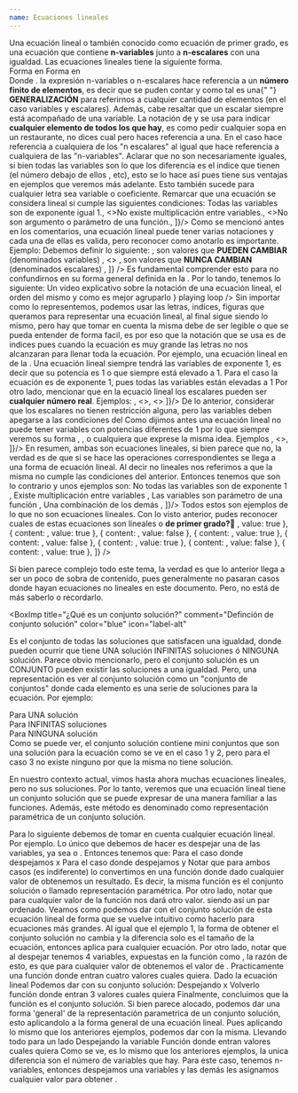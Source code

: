 ```yaml
---
name: Ecuaciones lineales
---
```


<TitleSection txt="Ecuaciones lineales" nr={1} />
<Ref id="ecuaciones lineales" />
<BoxImp
  title="¿Qué es una ecuación lineal?"
  comment="Definición de ecuación lineal"
  color="orange"
  icon="flag"
  id="def_ec_lin"
>
  Una ecuación lineal o también conocido como ecuación de primer grado, es una
  ecuación que contiene <b>n-variables</b> junto a <b>n-escalares</b> con una
  igualdad. Las ecuaciones lineales tiene la siguiente forma.
  <div className="grid grid-rows-2 md:grid-rows-none md:grid-cols-2 gap-2">
    <BoxSimp className="bg-back/5 ">
      <Ltx txt="ax+by=c" />
      <LComment>
        Forma en <Ltx txt="\mathbb{R^2}" />
      </LComment>
    </BoxSimp>
    <BoxSimp className="bg-back/5 ">
      <Ltx txt="a_1x_1+a_2x_2+\cdots+a_nx_n=b_1" />
      <LComment>
        Forma en <Ltx txt="\mathbb{R^n}" />
      </LComment>
    </BoxSimp>
  </div>
  Donde <Ltx txt="a_i, x_{i} \in \mathbb{R}" />.
</BoxImp>
<BComment type="note">
  la expresión n-variables o n-escalares hace referencia a un
  <b>número finito de elementos</b>, es decir que se puden contar y como tal es una{" "}
  <b>GENERALIZACIÓN</b> para referirnos a cualquier cantidad de elementos (en el
  caso variables y escalares). Además, cabe resaltar que un escalar siempre está
  acompañado de una variable.
</BComment>
<BComment>
  La notación de <Ltx txt="a_{i}" /> y <Ltx txt="x_{i}" /> se usa para indicar
  <b>cualquier elemento de todos los que hay</b>, es como pedir cualquier sopa en
  un restaurante, no dices cual pero haces referencia a una. En el caso
  <Ltx txt="a_{i}" /> hace referencia a cualquiera de los "n escalares" al igual
  que <Ltx txt="x_{i}" /> hace referencia a cualquiera de las "n-variables".
</BComment>
<BComment type="alert">
  Aclarar que <Ltx txt="x_{0}, x_{1}, x_{2}, \cdots, x_{n} " /> no son
  necesariamente iguales, si bien todas las variables son <Ltx txt="x" /> lo que
  los diferencia es el indice que tienen (el número debajo de ellos
  <Ltx txt="x_1" />, etc), esto se lo hace así pues tiene sus ventajas en ejemplos
  que veremos más adelante. Esto también sucede para cualquier letra sea variable
  o coeficiente.
</BComment>
<Ref id='condicionesEcuacionLineal'/>
<BComment type="warn">
  Remarcar que una ecuación se considera lineal si cumple las siguientes
  condiciones:
  <List className="pl-5" items={[
    <>Todas las variables son de exponente igual 1.</>,
    <>No existe multiplicación entre variables.</>,
    <>No son argumento o parámetro de una función.</>,
  ]}/>

</BComment>
<BoxChord title="Notación y orden de una ecuación lineal" color="yellow">
  Como se mencionó antes en los comentarios, una ecuación lineal puede tener
  varias notaciones y cada una de ellas es valida, pero reconocer como anotarlo
  es importante. Ejemplo:
  <Ltx txt="ax+by+cz+dw=e" block />
  Debemos definir lo siguiente:
  <List
    className="pl-5"
    items={[
      <>
        <Ltx txt="x,y,z,w\in\mathbb{R}" />, son valores que
        <b> PUEDEN CAMBIAR</b> (denominados variables)
      </>,
      <>
        <Ltx txt="a,b,c,d,e\in\mathbb{R}" />, son valores que
        <b> NUNCA CAMBIAN</b> (denominados escalares)
      </>,
    ]}
  />
  Es fundamental comprender esto para no confundirnos en su forma general
  definida en la <Lnk url="#def_ec_lin" txt="definición de ecuación lineal" />.
  Por lo tando, tenemos lo siguiente:
  <VidAbs
    url="/themes/Matematica/AlgebraLineal/SistemasDeEcuaciones/EcuacionesLinealesForm.mp4"
    title="Notación de una ecuación lineal"
    content={
      <>
        Un video explicativo sobre la notación de una ecuación lineal, el orden
        del mismo y como es mejor agruparlo
      </>
    }
    playing
    loop
  />
  Sin importar como lo representemos, podemos usar las letras, indices, figuras que
  queramos para representar una ecuación lineal, al final sigue siendo lo mismo, pero hay que
  tomar en cuenta la misma debe de ser legible o que se pueda entender de forma facil, es por eso
  que la notación que se usa es de indices pues cuando la ecuación es muy grande las letras no nos alcanzaran
  para llenar toda la ecuación. Por ejemplo, una ecuación lineal en <Ltx txt="\mathbb{R^n}" /> de la <Lnk url='def_ec_lin' txt='definción'/>.
</BoxChord>
<BoxChord title="Ejemplo de ecuacion lineal 1">
  Una ecuación lineal siempre tendrá las variables de exponente 1, es decir que su
  potencia es 1 o que siempre está elevado a 1.
  <Ltx txt="x+y^1+z+w=0" block />
  <LComment>
    Para el caso la ecuación es de exponente 1, pues todas las variables están
    elevadas a 1
  </LComment>
  Por otro lado, mencionar que en la ecuació lineal los escalares pueden ser
  <b>cualquier número real</b>. Ejemplos:
  <List className='pl-5' items={[
    <><Ltx txt='\sqrt{2}x+9^{23}y+ez=32'/></>,
    <><Ltx txt='\ln{3}x_1+\sqrt{3}{5}x_2+\sin{\pi}x_3=1'/></>,
    <><Ltx txt='y_1+\frac{1}{2}y_2+\frac{1}{3}y_3+\cdots+\frac{1}{n}y_n=0'/></>
  ]}/>
  De lo anterior, considerar que los escalares no tienen restricción alguna, pero las
  variables deben apegarse a las condiciones del <Lnk url='#condicionesEcuacionLineal' txt='comentario'/>
</BoxChord>
<BoxChord title='Ejemplo de ecuación lineal 2'>
  Como dijimos antes una ecuación lineal no puede tener variables con potencias diferentes de 1
  por lo que siempre veremos su forma <Ltx txt='x'/>, <Ltx txt='x^1'/>, <Ltx txt='x^{-2+3}'/> o cualquiera
  que exprese la misma idea. Ejemplos
  <List className='pl-5' items={[
    <><Ltx txt='2x+2^{2022}y^{2022-2021}+\frac{1}{z^{-1}}=3'/></>,
    <><Ltx txt='t_1^1+t_2^{2-1}+t_3^{3-2}=4'/></>,
  ]}/>
  En resumen, ambas son ecuaciones lineales, si bien parece que no, la verdad es de que si se hace
  las operaciones correspondientes se llega a una forma de ecuación lineal.
</BoxChord>
<BoxChord title='Ejemplo de ecuaciones NO lineales' color='red'>
  Al decir no lineales nos referimos a que la misma no cumple las condiciones del <Lnk url='#condicionesEcuacionLineal' txt='comentario'/> anterior. Entonces tenemos que son lo contrario y unos ejemplos son:
  <List className='pl-5 gap-2' items={[
    <span className='flex flex-col'>
      <Ltx txt='2x+y^{2}+3z^{e}+w^{-1}=10'/>
      <LComment>No todas las variables son de exponente 1</LComment>
    </span>,
    <span className='flex flex-col'>
      <Ltx txt='2xy+3xw+4z-10w=-2'/>
      <LComment>Existe multiplicación entre variables</LComment>
    </span>,
    <span className='flex flex-col'>
      <Ltx txt='\sin{x}+14\log_{2}{y}+e^{w}+3=-5'/>
      <LComment>Las variables son parámetro de una función</LComment>
    </span>,
    <span className='flex flex-col'>
      <Ltx txt='4\sin{x^2}-5\ln{xy}z^{-3}+7wu=0'/>
      <LComment>Una combinación de los demás</LComment>
    </span>,
]}/>
  Todos estos son ejemplos de lo que no son ecuaciones lineales.
</BoxChord>
<BoxChord title="¿Es ecuación lineal? - Quiz" color="green" className='mb-2'>
  Con lo visto anterior, pudes reconocer cuales de estas ecuaciones son lineales
  o <b>de primer grado?</b>👻
  <Check
    options={[
      { content: <Ltx txt="5x-3y=2" />, value: true },
      { content: <Ltx txt="5x-3y=3z" />, value: true },
      { content: <Ltx txt="x_{1}^{-3}+x_{2}^{2}=-8" />, value: false },
      { content: <Ltx txt="a_1x_1+a_2x_2+a_3x_3=5" />, value: true },
      { content: <Ltx txt="3xy+3y=43" />, value: false },
      { content: <Ltx txt="3x_1+4x_2+2x_5+7x_9=3" />, value: true },
      { content: <Ltx txt="3^2x+\sqrt{2}y+z^0=1" />, value: false },
      { content: <Ltx txt="3=3+x+y" />, value: true },
    ]}
  />
</BoxChord>

Si bien parece complejo todo este tema, la verdad es que lo anterior llega a ser un poco
de sobra de contenido, pues generalmente no pasaran casos donde hayan ecuaciones no lineales
en este documento. Pero, no está de más saberlo o recordarlo.

<BoxImp
  title="¿Qué es un conjunto solución?"
  comment="Definción de conjunto solución"
  color="blue"
  icon="label-alt"
>
  Es el conjunto de todas las soluciones que satisfacen una igualdad, donde
  pueden ocurrir que tiene UNA solución INFINITAS soluciones ó NINGUNA solución.
</BoxImp>
<BComment type="warn">
  Parece obvio mencionarlo, pero el conjunto solución es un CONJUNTO pueden
  existir las soluciones a una igualdad. Pero, una representación es ver al
  conjunto solución como un "conjunto de conjuntos" donde cada elemento es una
  serie de soluciones para la ecuación. Por ejemplo:
  <div className="grid grid-rows-3 md:grid-rows-none md:grid-cols-3 my-2">
    <div className="flex flex-col bg-back">
      <ImgAbs
        containStyle="my-0"
        title="Conjunto solución con una solución"
        content={
          "Una representación de como se ve un conjunto solución cuando solo hay UNA solución, pues solo existe un elemento en el conjunto."
        }
        src="/themes/Matematica/AlgebraLineal/SistemasDeEcuaciones/UnSol.webp"
      />
      <LComment className="bg-slate-50/50 w-full justify-center">
        Para UNA solución
      </LComment>
    </div>
    <div className="flex flex-col bg-back">
      <ImgAbs
        containStyle="my-0"
        title="Conjunto solución con infinitos elementos"
        content={
          "Una representación de como se ve un conjunto solución cuando tiene infinitos elementos o soluciones, pues el mismo graficamente queda corto, pero literalmente es infinito. Pero aclarar que no necesariamente una solución tiene infinitos elementos. Es decir, si tomamos una solución, la misma no necesariamente tendra infinitos elementos."
        }
        src="/themes/Matematica/AlgebraLineal/SistemasDeEcuaciones/InfSol.webp"
      />
      <LComment className="bg-slate-50/50 w-full justify-center">
        Para INFINITAS soluciones
      </LComment>
    </div>
    <div className="flex flex-col bg-back">
      <ImgAbs
        containStyle="my-0"
        title="Conjunto solución sin elementos"
        content={
          "Una representación de como se ve un conjunto solución cuando solo hay no tiene soluciones, pues el mismo conjunto está vacio."
        }
        src="/themes/Matematica/AlgebraLineal/SistemasDeEcuaciones/SinSol.webp"
      />
      <LComment className="bg-slate-50/50 w-full justify-center">
        Para NINGUNA solución
      </LComment>
    </div>
  </div>
  Como se puede ver, el conjunto solución contiene mini conjuntos que son una
  solución para la ecuación como se ve en el caso 1 y 2, pero para el caso 3 no
  existe ninguno por que la misma no tiene solución.
</BComment>

En nuestro contexto actual, vimos hasta ahora muchas ecuaciones lineales, pero no sus soluciones. Por lo tanto,
veremos que una ecuación lineal tiene un conjunto solución que se puede expresar de una manera familiar a las funciones. Además,
este método es denominado como representación paramétrica de un conjunto solución.

<BoxChord title="Ejemplo de representación parametrica 1" className="mt-2">
  Para lo siguiente debemos de tomar en cuenta cualquier ecuación lineal. Por
  ejemplo.
  <Ltx txt="7x-5y=3" block />
  Lo único que debemos de hacer es despejar una de las variables, ya sea
  <Ltx txt="x" /> o <Ltx txt="y" />. Entonces tenemos que:
  <Ltx txt="x=\frac{3-5y}{7} \longrightarrow f(y)=\frac{3-5y}{7}" block />
  <LComment>Para el caso donde despejamos x</LComment>
  <Ltx txt="y=\frac{7x-3}{5} \longrightarrow f(x)=\frac{7x-3}{5}" block />
  <LComment>Para el caso donde despejamos y</LComment>
  Notar que para ambos casos (es indiferente) lo convertimos en una función
  donde dado cualquier valor de <Ltx txt="t" /> obtenemos un resultado. Es
  decir, la misma función es el conjunto solución o llamado representación
  paramétrica. Por otro lado, notar que para cualquier valor de la función nos
  dará otro valor. siendo así <Ltx txt="(x,y)" /> un par ordenado.
</BoxChord>
<BoxChord title="Ejemplo de representación parametrica 2" color="yellow">
  Veamos como podemos dar con el conjunto solución de esta ecuación lineal de
  forma que se vuelve intuitivo como hacerlo para ecuaciones más grandes.
  <Ltx txt="3v-8w+2x-y+4z=0" block />
  <VidAbs
    title="Pasos para dar con el conjunto solución"
    content="Video que representa los pasos para dar con el conjunto solución de una ecuación lineal. Siendo que para ecuaciones más grandes el método sigue siendo el mismo, por lo que es repetitivo."
    url="/themes/Matematica/AlgebraLineal/SistemasDeEcuaciones/ConSol1.mp4"
    playing
    loop
  />
  Al igual que el ejemplo 1, la forma de obtener el conjunto solución no cambia y
  la diferencia solo es el tamaño de la ecuación, entonces aplica para cualquier
  ecuación. Por otro lado, notar que al despejar tenemos 4 variables, expuestas en
  la función como <Ltx txt="f(w,x,y,z)" />, la razón de esto, es que para cualquier
  valor de <Ltx txt="w, x, y, z" /> obtenemos el valor de <Ltx txt="v" />. Practicamente
  una función donde entran cuatro valores cuales quiera.
</BoxChord>
<BoxChord title="Ejemplo de representación parametrica 3">
  Dado la ecuación lineal
  <Ltx txt="x+2y+5z+w=9" block />
  Podemos dar con su conjunto solución:
  <Ltx txt="x+2y+5z-w=9" block />
  <Ltx txt="x=9-2y-5z+w" block />
  <LComment>Despejando x</LComment>
  <Ltx txt="f(y,z,w)=9-2y-5z+w" block />
  <LComment>Volverlo función donde entran 3 valores cuales quiera</LComment>
  Finalmente, concluimos que la función es el conjunto solución.
</BoxChord>
<BoxChord title="Ejemplo de representación parametrica 4" color="red">
  Si bien parece alocado, podemos dar una forma 'general' de la representación
  parametrica de un conjunto solución, esto aplicandolo a la forma general de
  una ecuación lineal.
  <Ltx txt="a_1x_1+a_2x_2+a_3x_3+\cdots+a_nx_n=b" block />
  Pues aplicando lo mismo que los anteriores ejemplos, podemos dar con la misma.
  <Ltx txt="a_1x_1+a_2x_2+a_3x_3+\cdots+a_nx_n=b" block />
  <Ltx txt="a_1x_1=b-a_2x_2-a_3x_3-\cdots-a_nx_n" block />
  <LComment>Llevando todo para un lado</LComment>
  <Ltx txt="x_1=\frac{b-a_2x_2-a_3x_3-\cdots-a_nx_n}{a_1}" block />
  <LComment>
    Despejando la variable <Ltx txt="x_1" />
  </LComment>
  <Ltx
    txt="f(x_2,x_3,\cdots,x_n)=\frac{b-a_2x_2-a_3x_3-\cdots-a_nx_n}{a_1}"
    block
  />
  <LComment>
    Función donde entran <Ltx txt="n-1" /> valores cuales quiera
  </LComment>
  Como se ve, es lo mismo que los anteriores ejemplos, la unica diferencia son
  el número de variables que hay. Para este caso, tenemos n-variables, entonces
  despejamos una variables <Ltx txt="x_1" /> y las demás les asignamos cualquier
  valor para obtener <Ltx txt="x_1" />.
</BoxChord>
<Sep />
